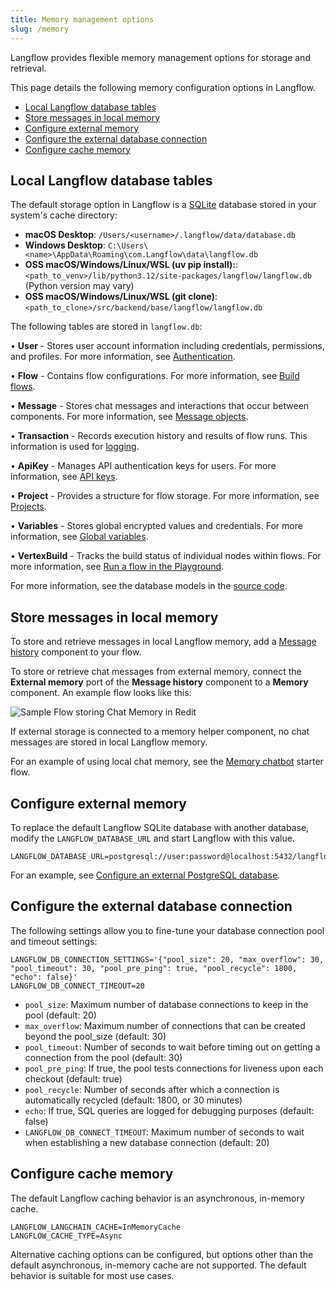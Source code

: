 ```yaml
---
title: Memory management options
slug: /memory
---
```


Langflow provides flexible memory management options for storage and retrieval.

This page details the following memory configuration options in Langflow.

- [Local Langflow database tables](#local-langflow-database-tables)
- [Store messages in local memory](#store-messages-in-local-memory)
- [Configure external memory](#configure-external-memory)
- [Configure the external database connection](#configure-the-external-database-connection)
- [Configure cache memory](#configure-cache-memory)

## Local Langflow database tables

The default storage option in Langflow is a [SQLite](https://www.sqlite.org/) database stored in your system's cache directory:

- **macOS Desktop**: `/Users/<username>/.langflow/data/database.db`
- **Windows Desktop**: `C:\Users\<name>\AppData\Roaming\com.Langflow\data\langflow.db`
- **OSS macOS/Windows/Linux/WSL (uv pip install):**: `<path_to_venv>/lib/python3.12/site-packages/langflow/langflow.db` (Python version may vary)
- **OSS macOS/Windows/Linux/WSL (git clone)**: `<path_to_clone>/src/backend/base/langflow/langflow.db`

The following tables are stored in `langflow.db`:

• **User** - Stores user account information including credentials, permissions, and profiles. For more information, see [Authentication](/configuration-authentication).

• **Flow** - Contains flow configurations. For more information, see [Build flows](/concepts-flows).

• **Message** - Stores chat messages and interactions that occur between components. For more information, see [Message objects](/data-types#message).

• **Transaction** - Records execution history and results of flow runs. This information is used for [logging](/logging).

• **ApiKey** - Manages API authentication keys for users. For more information, see [API keys](/configuration-api-keys).

• **Project** - Provides a structure for flow storage. For more information, see [Projects](/concepts-flows#projects).

• **Variables** - Stores global encrypted values and credentials. For more information, see [Global variables](/configuration-global-variables).

• **VertexBuild** - Tracks the build status of individual nodes within flows. For more information, see [Run a flow in the Playground](/concepts-playground).

For more information, see the database models in the [source code](https://github.com/langflow-ai/langflow/tree/main/src/backend/base/langflow/services/database/models).

## Store messages in local memory

To store and retrieve messages in local Langflow memory, add a [Message history](/components-helpers#message-history) component to your flow.

To store or retrieve chat messages from external memory, connect the **External memory** port of the **Message history** component to a **Memory** component.
An example flow looks like this:

![Sample Flow storing Chat Memory in Redit](/img/component-message-history-external-memory.png)

If external storage is connected to a memory helper component, no chat messages are stored in local Langflow memory.

For an example of using local chat memory, see the [Memory chatbot](/memory-chatbot) starter flow.

## Configure external memory

To replace the default Langflow SQLite database with another database, modify the `LANGFLOW_DATABASE_URL` and start Langflow with this value.

```
LANGFLOW_DATABASE_URL=postgresql://user:password@localhost:5432/langflow
```

For an example, see [Configure an external PostgreSQL database](/configuration-custom-database).

## Configure the external database connection

The following settings allow you to fine-tune your database connection pool and timeout settings:

```
LANGFLOW_DB_CONNECTION_SETTINGS='{"pool_size": 20, "max_overflow": 30, "pool_timeout": 30, "pool_pre_ping": true, "pool_recycle": 1800, "echo": false}'
LANGFLOW_DB_CONNECT_TIMEOUT=20
```

- `pool_size`: Maximum number of database connections to keep in the pool (default: 20)
- `max_overflow`: Maximum number of connections that can be created beyond the pool_size (default: 30)
- `pool_timeout`: Number of seconds to wait before timing out on getting a connection from the pool (default: 30)
- `pool_pre_ping`: If true, the pool tests connections for liveness upon each checkout (default: true)
- `pool_recycle`: Number of seconds after which a connection is automatically recycled (default: 1800, or 30 minutes)
- `echo`: If true, SQL queries are logged for debugging purposes (default: false)
- `LANGFLOW_DB_CONNECT_TIMEOUT`: Maximum number of seconds to wait when establishing a new database connection (default: 20)

## Configure cache memory

The default Langflow caching behavior is an asynchronous, in-memory cache.
```
LANGFLOW_LANGCHAIN_CACHE=InMemoryCache
LANGFLOW_CACHE_TYPE=Async
```

Alternative caching options can be configured, but options other than the default asynchronous, in-memory cache are not supported.
The default behavior is suitable for most use cases.
